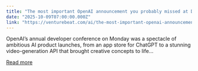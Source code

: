 ```yaml
---
title: "The most important OpenAI announcement you probably missed at DevDay 2025"
date: "2025-10-09T07:00:00.000Z"
link: "https://venturebeat.com/ai/the-most-important-openai-announcement-you-probably-missed-at-devday-2025"
---
```


OpenAI’s annual developer conference on Monday was a spectacle of ambitious AI product launches, from an app store for ChatGPT to a stunning video-generation API that brought creative concepts to life...

[Read more](https://venturebeat.com/ai/the-most-important-openai-announcement-you-probably-missed-at-devday-2025)
